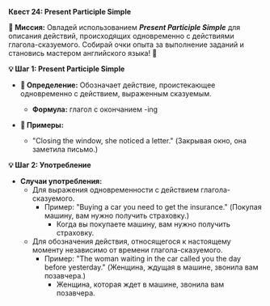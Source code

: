 
**Квест 24: Present Participle Simple**

**🎯 Миссия:**
Овладей использованием ***Present Participle Simple*** для описания действий, происходящих одновременно с действиями глагола-сказуемого. Собирай очки опыта за выполнение заданий и становись мастером английского языка! 🌟

**💡 Шаг 1: Present Participle Simple**
- **📜 Определение:** Обозначает действие, проистекающее одновременно с действием, выраженным сказуемым.
    - **Формула:** глагол с окончанием <Highlight>-ing</Highlight>

- **📝 Примеры:**
    - "Closing the window, she noticed a letter." (Закрывая окно, она заметила письмо.)

**💡 Шаг 2: Употребление**
- **Случаи употребления:**
    - Для выражения <Highlight>одновременности</Highlight> с действием глагола-сказуемого.
        - Пример: "Buying a car you need to get the insurance." (Покупая машину, вам нужно получить страховку.)
            - Когда вы покупаете машину, вам нужно получить страховку.
    - Для обозначения действия, относящегося к <Highlight>настоящему моменту</Highlight> независимо от времени глагола-сказуемого.
        - Пример: "The woman waiting in the car called you the day before yesterday." (Женщина, ждущая в машине, звонила вам позавчера.)
            - Женщина, которая ждет в машине, звонила вам позавчера.
